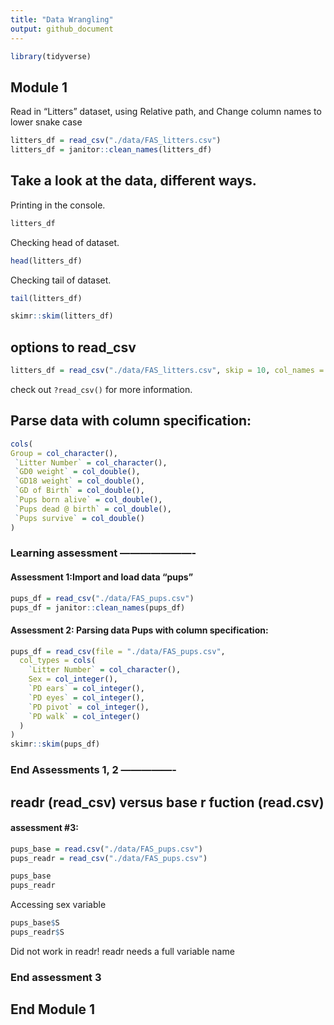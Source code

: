 ```yaml
---
title: "Data Wrangling"
output: github_document
---
```


```r
library(tidyverse)
```

## Module 1 
Read in "Litters" dataset, using Relative path, and
Change column names to lower snake case

```r
litters_df = read_csv("./data/FAS_litters.csv")
litters_df = janitor::clean_names(litters_df)

```

## Take a look at the data, different ways.

Printing in the console.

```r
litters_df
```

Checking head of dataset.
```r
head(litters_df)
```

Checking tail of dataset.
```r
tail(litters_df)
```

```r
skimr::skim(litters_df)
```


## options to read_csv

```r
litters_df = read_csv("./data/FAS_litters.csv", skip = 10, col_names = FALSE)
```

check out `?read_csv()` for more information. 


## Parse data with column specification:

```r
cols(
Group = col_character(),
 `Litter Number` = col_character(),
 `GD0 weight` = col_double(),
 `GD18 weight` = col_double(),
 `GD of Birth` = col_double(),
 `Pups born alive` = col_double(),
 `Pups dead @ birth` = col_double(),
 `Pups survive` = col_double()
)
```



### Learning assessment ----------------------
#### Assessment 1:Import and load data "pups"

```r
pups_df = read_csv("./data/FAS_pups.csv")
pups_df = janitor::clean_names(pups_df)

```

#### Assessment 2: Parsing data Pups with column specification:

```r
pups_df = read_csv(file = "./data/FAS_pups.csv",
  col_types = cols(
    `Litter Number` = col_character(),
    Sex = col_integer(),
    `PD ears` = col_integer(),
    `PD eyes` = col_integer(),
    `PD pivot` = col_integer(),
    `PD walk` = col_integer()
  )
)
skimr::skim(pups_df)
```
### End Assessments 1, 2 ----------------


## readr (read_csv) versus base r fuction (read.csv)
#### assessment #3: 

```r
pups_base = read.csv("./data/FAS_pups.csv")
pups_readr = read_csv("./data/FAS_pups.csv")

pups_base
pups_readr
```


Accessing sex variable

```r
pups_base$S
pups_readr$S 
```
Did not work in readr! readr needs a full variable name

### End assessment 3 

## End Module 1 


